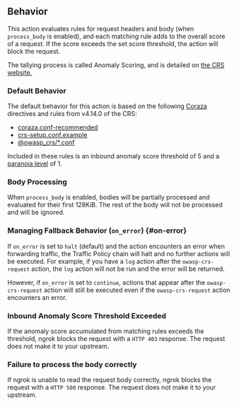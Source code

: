 ## Behavior

This action evaluates rules for request headers and body (when `process_body` is enabled), and each matching rule adds to the overall score of a request. If the score exceeds the set score threshold, the action will block the request.

The tallying process is called Anomaly Scoring, and is detailed on [the CRS website.](https://coreruleset.org/docs/2-how-crs-works/2-1-anomaly_scoring/)

### Default Behavior

The default behavior for this action is based on the following [Coraza](https://coraza.io/) directives and rules from v4.14.0 of the CRS:

- [coraza.conf-recommended](https://github.com/corazawaf/coraza/blob/main/coraza.conf-recommended)
- [crs-setup.conf.example](https://github.com/corazawaf/coraza-coreruleset/blob/main/rules/%40crs-setup.conf.example)
- [@owasp_crs/\*.conf](https://github.com/corazawaf/coraza-coreruleset/tree/main/rules/%40owasp_crs)

Included in these rules is an inbound anomaly score threshold of 5 and a [paranoia level](https://coreruleset.org/docs/2-how-crs-works/2-2-paranoia_levels/) of 1.

### Body Processing

When `process_body` is enabled, bodies will be partially processed and evaluated for their first 128KiB. The rest of the body will not be processed and will be ignored.

### Managing Fallback Behavior (`on_error`) {#on-error}

If `on_error` is set to `halt` (default) and the action encounters an error when forwarding traffic, the Traffic Policy chain will halt and no further actions will be executed. For example, if you have a `log` action after the `owasp-crs-request` action, the `log` action will not be run and the error will be returned.

However, if `on_error` is set to `continue`, actions that appear after the `owasp-crs-request` action will still be executed even if the `owasp-crs-request` action encounters an error.

### Inbound Anomaly Score Threshold Exceeded

If the anomaly score accumulated from matching rules exceeds the threshold, ngrok blocks the request with a `HTTP 403` response. The request does not make it to your upstream.

### Failure to process the body correctly

If ngrok is unable to read the request body correctly, ngrok blocks the request with a `HTTP 500` response. The request does not make it to your upstream.

